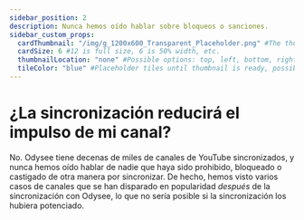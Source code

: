 ---
sidebar_position: 2
description: Nunca hemos oído hablar sobre bloqueos o sanciones.
sidebar_custom_props:
  cardThumbnail: "/img/g_1200x600_Transparent_Placeholder.png" #The thumbnail on the category card.
  cardSize: 6 #12 is full size, 6 is 50% width, etc.
  thumbnailLocation: "none" #Possible options: top, left, bottom, right, none
  tileColor: "blue" #Placeholder tiles until thumbnail is ready, possible options: blue, cream, darkpurple, lightpurple, mauve, orange, pink, none
---

# ¿La sincronización reducirá el impulso de mi canal?

No. Odysee tiene decenas de miles de canales de YouTube sincronizados, y nunca hemos oído hablar de nadie que haya sido prohibido, bloqueado o castigado de otra manera por sincronizar. De hecho, hemos visto varios casos de canales que se han disparado en popularidad *después* de la sincronización con Odysee, lo que no sería posible si la sincronización los hubiera potenciado.